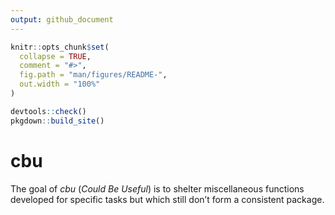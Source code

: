 ```yaml
---
output: github_document
---
```


<!-- README.md is generated from README.Rmd. Please edit that file -->

```r
knitr::opts_chunk$set(
  collapse = TRUE,
  comment = "#>",
  fig.path = "man/figures/README-",
  out.width = "100%"
)
```

```r
devtools::check()
pkgdown::build_site()
```

# cbu

<!-- badges: start -->
<!-- badges: end -->

The goal of _cbu_ (_Could Be Useful_) is to shelter  miscellaneous functions
developed for specific tasks but which still don't form a consistent
package.

[modeline]: # ( vim: set foldlevel=0 spell spelllang=en_gb: )

